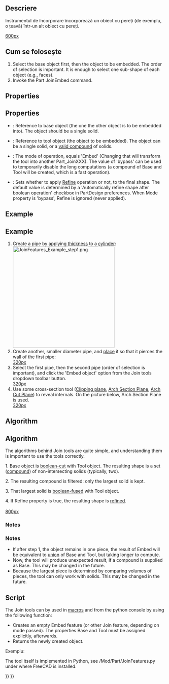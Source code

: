 <languages/>

{{Docnav
|[[Part_JoinConnect|JoinConnect]]
|[[Part_JoinCutout|JoinCutout]]
|[[Part_Workbench|Part]]
|IconL=Part_JoinConnect.svg
|IconR=Part_JoinCutout.svg
|IconC=Workbench_Part.svg
}}

<div class="mw-translate-fuzzy">
{{GuiCommand
|Name=Part JoinEmbed
|MenuLocation=Part → Join → Embed Object
|Workbenches=[[Part_Workbench|Part]]
|Version=0.16
|SeeAlso=[[Part_JoinConnect|Part JoinConnect]], [[Part_JoinCutout|Part JoinCutout]], [[Part_Boolean|Part Boolean]], [[Part_Thickness|Part Thickness]]
}}
</div>

<span id="Description"></span>
==Descriere==

<div class="mw-translate-fuzzy">
Instrumentul de încorporare încorporează un obiect cu pereți (de exemplu, o țeavă) într-un alt obiect cu pereți.
</div>

[[image:JoinFeatures_Embed.png|600px]]

<span id="Usage"></span>
<div class="mw-translate-fuzzy">
== Cum se folosește ==
</div>

<div class="mw-translate-fuzzy">
# Select the base object first, then the object to be embedded. The order of selection is important. It is enough to select one sub-shape of each object (e.g., faces).
# Invoke the Part JoinEmbed command.
</div>

==Properties==

{{TitleProperty|Base}}

<div class="mw-translate-fuzzy">
==Properties==
{{TitleProperty|Base}}
* {{PropertyData|Base}}: Reference to base object (the one the other object is to be embedded into). The object should be a single solid.
* {{PropertyData|Tool}}: Reference to tool object (the object to be embedded). The object can be a single solid, or a [[Part MakeCompound|valid compound]] of solids.
* {{PropertyData|Mode}}: The mode of operation, equals 'Embed' (Changing that will transform the tool into another Part_JoinXXX). The value of 'bypass' can be used to temporarily disable the long computations (a compound of Base and Tool will be created, which is a fast operation).
* {{PropertyData|Refine}}: Sets whether to apply [[Part RefineShape|Refine]] operation or not, to the final shape. The default value is determined by a 'Automatically refine shape after boolean operation' checkbox in PartDesign preferences. When Mode property is 'bypass', Refine is ignored (never applied).
</div>

==Example==

<div class="mw-translate-fuzzy">
==Example==
# Create a pipe by applying [[Part_Thickness|thickness]] to a [[Part_Cylinder|cylinder]]:<br />[[Image:JoinFeatures_Example_step1.png|320px]]
# Create another, smaller diameter pipe, and [[Placement|place]] it so that it pierces the wall of the first pipe:<br />[[image:JoinFeatures_Example_step2.png|320px]]
# Select the first pipe, then the second pipe (order of selection is important), and click the 'Embed object' option from the Join tools dropdown toolbar button. <br />[[image:JoinFeatures_Example_step3_Embed.png|320px]]
# Use some cross-section tool ([[Std_ToggleClipPlane|Clipping plane]], [[Arch_SectionPlane|Arch Section Plane]], [[Arch_CutPlane|Arch Cut Plane]]) to reveal internals. On the picture below, Arch Section Plane is used.<br />[[image:JoinFeatures_Example_step4_Embed.png|320px]]
</div>

==Algorithm==

<div class="mw-translate-fuzzy">
==Algorithm==
The algorithms behind Join tools are quite simple, and understanding them is important to use the tools correctly.
</div>

<div class="mw-translate-fuzzy">
1. Base object is [[Part Cut|boolean-cut]] with Tool object. The resulting shape is a set ([[Part MakeCompound|compound]]) of non-intersecting solids (typically, two).
</div> 

2. The resulting compound is filtered: only the largest solid is kept.

<div class="mw-translate-fuzzy">
3. That largest solid is [[Part Union|boolean-fused]] with Tool object.
</div>

4. If Refine property is true, the resulting shape is [[Part RefineShape|refined]].
<br /><br />[[image:JoinFeatures-Algo-Embed.png|800px]]

===Notes===

<div class="mw-translate-fuzzy">
===Notes===
* If after step 1, the object remains in one piece, the result of Embed will be equivalent to [[Part Union|union]] of Base and Tool, but taking longer to compute.
* Now, the tool will produce unexpected result, if a compound is supplied as Base. This may be changed in the future.
* Because the largest piece is determined by comparing volumes of pieces, the tool can only work with solids. This may be changed in the future.
</div>

<span id="Scripting"></span>
==Script==

The Join tools can by used in [[macros]] and from the python console by using the following function:

{{Code|code=JoinFeatures.makePartJoinFeature(name = 'Embed', mode = 'Embed')}}

* Creates an empty Embed feature (or other Join feature, depending on mode passed). The properties Base and Tool must be assigned explicitly, afterwards.
* Returns the newly created object.

Exempluː

{{code|code=
import JoinFeatures
j = JoinFeatures.makePartJoinFeature(name = 'Embed', mode = 'Embed' )
j.Base = FreeCADGui.Selection.getSelection()[0]
j.Tool = FreeCADGui.Selection.getSelection()[1]
}}

<div class="mw-translate-fuzzy">
The tool itself is implemented in Python, see /Mod/Part/JoinFeatures.py under where FreeCAD is installed.
</div>


{{Docnav
|[[Part_JoinConnect|JoinConnect]]
|[[Part_JoinCutout|JoinCutout]]
|[[Part_Workbench|Part]]
|IconL=Part_JoinConnect.svg
|IconR=Part_JoinCutout.svg
|IconC=Workbench_Part.svg
}}

{{Part Tools navi{{#translation:}}}}
{{Userdocnavi{{#translation:}}}}
